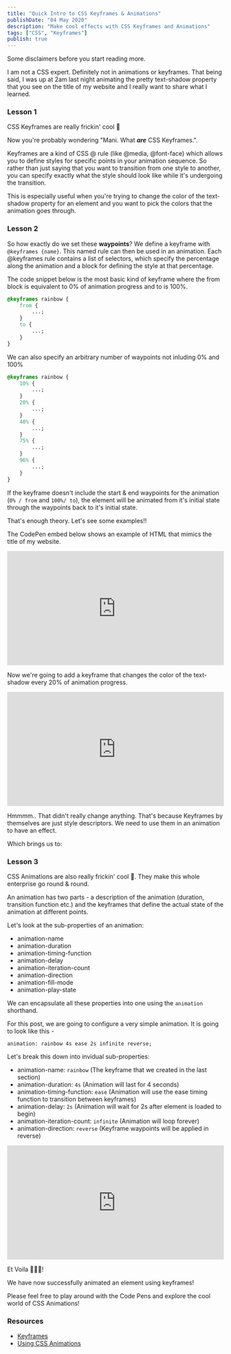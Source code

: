 ```yaml
---
title: "Quick Intro to CSS Keyframes & Animations"
publishDate: "04 May 2020"
description: "Make cool effects with CSS Keyframes and Animations"
tags: ["CSS", "Keyframes"]
publish: true
---
```


Some disclaimers before you start reading more.

I am not a CSS expert. Definitely not in animations or keyframes.
That being said, I was up at 2am last night animating the pretty text-shadow property that you see on the title of my website and I really want to share what I learned.

### Lesson 1

CSS Keyframes are really frickin' cool 🎉

Now you're probably wondering "Mani. What **_are_** CSS Keyframes.".

Keyframes are a kind of CSS @ rule (like @media, @font-face) which allows you to define styles for specific points in your animation sequence. So rather than just saying that you want to transition from one style to another, you can specify exactly what the style should look like while it's undergoing the transition.

This is especially useful when you're trying to change the color of the text-shadow property for an element and you want to pick the colors that the animation goes through.

### Lesson 2

So how exactly do we set these **waypoints**?
We define a keyframe with `@keyframes {name}`. This named rule can then be used in an animation. Each @keyframes rule contains a list of selectors, which specify the percentage along the animation and a block for defining the style at that percentage.

The code snippet below is the most basic kind of keyframe where the from block is equivalent to 0% of animation progress and to is 100%.

```css
@keyframes rainbow {
	from {
		...;
	}
	to {
		...;
	}
}
```

We can also specify an arbitrary number of waypoints not inluding 0% and 100%

```css
@keyframes rainbow {
	10% {
		...;
	}
	20% {
		...;
	}
	40% {
		...;
	}
	75% {
		...;
	}
	96% {
		...;
	}
}
```

If the keyframe doesn't include the start & end waypoints for the animation (`0% / from` and `100%/ to`), the element will be animated from it's initial state through the waypoints back to it's initial state.

That's enough theory. Let's see some examples!!

The CodePen embed below shows an example of HTML that mimics the title of my website.

<iframe
	height="265"
	style="width: 100%;"
	scrolling="no"
	title="Keyframe #1"
	src="https://codepen.io/itsrainingmani/embed/preview/GRpyKXd?height=265&theme-id=dark&default-tab=css,result"
	frameborder="no"
	allowtransparency="true"
	allowfullscreen="true"
	loading="lazy"
>
	See the Pen <a href="https://codepen.io/itsrainingmani/pen/GRpyKXd">Keyframe #1</a> by Manikandan
	Sundararajan (<a href="https://codepen.io/itsrainingmani">@itsrainingmani</a>) on{" "}
	<a href="https://codepen.io">CodePen</a>.
</iframe>

Now we're going to add a keyframe that changes the color of the text-shadow every 20% of animation progress.

<iframe
	height="265"
	style="width: 100%;"
	scrolling="no"
	title="Keyframe #2"
	src="https://codepen.io/itsrainingmani/embed/dyYJyKQ?height=265&theme-id=dark&default-tab=css,result"
	frameborder="no"
	allowtransparency="true"
	allowfullscreen="true"
	loading="lazy"
>
	See the Pen <a href="https://codepen.io/itsrainingmani/pen/dyYJyKQ">Keyframe #2</a> by Manikandan
	Sundararajan (<a href="https://codepen.io/itsrainingmani">@itsrainingmani</a>) on{" "}
	<a href="https://codepen.io">CodePen</a>.
</iframe>

Hmmmm.. That didn't really change anything. That's because Keyframes by themselves are just style descriptors. We need to use them in an animation to have an effect.

Which brings us to:

### Lesson 3

CSS Animations are also really frickin' cool 🎉. They make this whole enterprise go round & round.

An animation has two parts - a description of the animation (duration, transition function etc.) and the keyframes that define the actual state of the animation at different points.

Let's look at the sub-properties of an animation:

- animation-name
- animation-duration
- animation-timing-function
- animation-delay
- animation-iteration-count
- animation-direction
- animation-fill-mode
- animation-play-state

We can encapsulate all these properties into one using the `animation` shorthand.

For this post, we are going to configure a very simple animation.
It is going to look like this -

`animation: rainbow 4s ease 2s infinite reverse;`

Let's break this down into invidual sub-properties:

- animation-name: `rainbow` (The keyframe that we created in the last section)
- animation-duration: `4s` (Animation will last for 4 seconds)
- animation-timing-function: `ease` (Animation will use the ease timing function to transition between keyframes)
- animation-delay: `2s` (Animation will wait for 2s after element is loaded to begin)
- animation-iteration-count: `infinite` (Animation will loop forever)
- animation-direction: `reverse` (Keyframe waypoints will be applied in reverse)

<iframe
	height="265"
	style="width: 100%;"
	scrolling="no"
	title="Animation #1"
	src="https://codepen.io/itsrainingmani/embed/ExVoVXw?height=265&theme-id=dark&default-tab=css,result"
	frameborder="no"
	allowtransparency="true"
	allowfullscreen="true"
>
	See the Pen <a href="https://codepen.io/itsrainingmani/pen/ExVoVXw">Animation #1</a> by Manikandan
	Sundararajan (<a href="https://codepen.io/itsrainingmani">@itsrainingmani</a>) on{" "}
	<a href="https://codepen.io">CodePen</a>.
</iframe>

Et Voila 🥳🥳🥳!

We have now successfully animated an element using keyframes!

Please feel free to play around with the Code Pens and explore the cool world of CSS Animations!

### Resources

- <a href="https://developer.mozilla.org/en-US/docs/Web/CSS/@keyframes">Keyframes</a>
- <a href="https://developer.mozilla.org/en-US/docs/Web/CSS/CSS_Animations/Using_CSS_animations">
  	Using CSS Animations
  </a>
